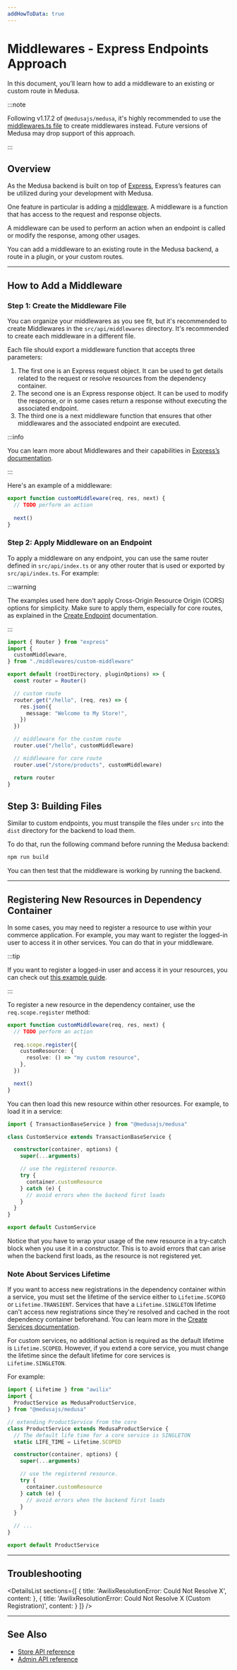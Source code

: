 ```yaml
---
addHowToData: true
---
```



# Middlewares - Express Endpoints Approach

In this document, you’ll learn how to add a middleware to an existing or custom route in Medusa.

:::note

Following v1.17.2 of `@medusajs/medusa`, it's highly recommended to use the [middlewares.ts file](./add-middleware.mdx) to create middlewares instead. Future versions of Medusa may drop support of this approach.

:::

## Overview

As the Medusa backend is built on top of [Express](https://expressjs.com/), Express’s features can be utilized during your development with Medusa.

One feature in particular is adding a [middleware](http://expressjs.com/en/guide/using-middleware.html#using-middleware). A middleware is a function that has access to the request and response objects.

A middleware can be used to perform an action when an endpoint is called or modify the response, among other usages.

You can add a middleware to an existing route in the Medusa backend, a route in a plugin, or your custom routes.

---

## How to Add a Middleware

### Step 1: Create the Middleware File

You can organize your middlewares as you see fit, but it's recommended to create Middlewares in the `src/api/middlewares` directory. It's recommended to create each middleware in a different file.

Each file should export a middleware function that accepts three parameters:

1. The first one is an Express request object. It can be used to get details related to the request or resolve resources from the dependency container.
2. The second one is an Express response object. It can be used to modify the response, or in some cases return a response without executing the associated endpoint.
3. The third one is a next middleware function that ensures that other middlewares and the associated endpoint are executed.

:::info

You can learn more about Middlewares and their capabilities in [Express’s documentation](http://expressjs.com/en/guide/using-middleware.html#using-middleware).

:::

Here's an example of a middleware:

```ts title="src/api/middlewares/custom-middleware.ts"
export function customMiddleware(req, res, next) {
  // TODO perform an action
  
  next()
}
```

### Step 2: Apply Middleware on an Endpoint

To apply a middleware on any endpoint, you can use the same router defined in `src/api/index.ts` or any other router that is used or exported by `src/api/index.ts`. For example:

:::warning

The examples used here don't apply Cross-Origin Resource Origin (CORS) options for simplicity. Make sure to apply them, especially for core routes, as explained in the [Create Endpoint](./create.mdx#cors-configuration) documentation.

:::

```ts title="src/api/index.ts"
import { Router } from "express"
import { 
  customMiddleware,
} from "./middlewares/custom-middleware"

export default (rootDirectory, pluginOptions) => {
  const router = Router()

  // custom route
  router.get("/hello", (req, res) => {
    res.json({
      message: "Welcome to My Store!",
    })
  })

  // middleware for the custom route
  router.use("/hello", customMiddleware)

  // middleware for core route
  router.use("/store/products", customMiddleware)

  return router
}
```

## Step 3: Building Files

Similar to custom endpoints, you must transpile the files under `src` into the `dist` directory for the backend to load them.

To do that, run the following command before running the Medusa backend:

```bash npm2yarn
npm run build
```

You can then test that the middleware is working by running the backend.

---

## Registering New Resources in Dependency Container

In some cases, you may need to register a resource to use within your commerce application. For example, you may want to register the logged-in user to access it in other services. You can do that in your middleware.

:::tip

If you want to register a logged-in user and access it in your resources, you can check out [this example guide](./example-logged-in-user.mdx).

:::

To register a new resource in the dependency container, use the `req.scope.register` method:

```ts title="src/api/middlewares/custom-middleware.ts"
export function customMiddleware(req, res, next) {
  // TODO perform an action
  
  req.scope.register({
    customResource: {
      resolve: () => "my custom resource",
    },
  })

  next()
}
```

You can then load this new resource within other resources. For example, to load it in a service:

<!-- eslint-disable prefer-rest-params -->

```ts title="src/services/custom-service.ts"
import { TransactionBaseService } from "@medusajs/medusa"

class CustomService extends TransactionBaseService {

  constructor(container, options) {
    super(...arguments)

    // use the registered resource.
    try {
      container.customResource
    } catch (e) {
      // avoid errors when the backend first loads
    }
  }
}

export default CustomService
```

Notice that you have to wrap your usage of the new resource in a try-catch block when you use it in a constructor. This is to avoid errors that can arise when the backend first loads, as the resource is not registered yet.

### Note About Services Lifetime

If you want to access new registrations in the dependency container within a service, you must set the lifetime of the service either to `Lifetime.SCOPED` or `Lifetime.TRANSIENT`.  Services that have a `Lifetime.SINGLETON` lifetime can't access new registrations since they're resolved and cached in the root dependency container beforehand. You can learn more in the [Create Services documentation](../services/create-service.mdx#service-life-time).

For custom services, no additional action is required as the default lifetime is `Lifetime.SCOPED`. However, if you extend a core service, you must change the lifetime since the default lifetime for core services is `Lifetime.SINGLETON`.

For example:

<!-- eslint-disable prefer-rest-params -->

```ts
import { Lifetime } from "awilix"
import { 
  ProductService as MedusaProductService,
} from "@medusajs/medusa"

// extending ProductService from the core
class ProductService extends MedusaProductService {
  // The default life time for a core service is SINGLETON
  static LIFE_TIME = Lifetime.SCOPED

  constructor(container, options) {
    super(...arguments)

    // use the registered resource.
    try {
      container.customResource
    } catch (e) {
      // avoid errors when the backend first loads
    }
  }

  // ...
}

export default ProductService
```

---

## Troubleshooting

<DetailsList 
  sections={[
    {
      title: 'AwilixResolutionError: Could Not Resolve X',
      content: <ServiceLifetimeSection />
    },
    {
      title: 'AwilixResolutionError: Could Not Resolve X (Custom Registration)',
      content: <CustomRegistrationSection />
    }
  ]}
/>

---

## See Also

- [Store API reference](https://docs.medusajs.com/v1/api/store)
- [Admin API reference](https://docs.medusajs.com/v1/api/admin)
